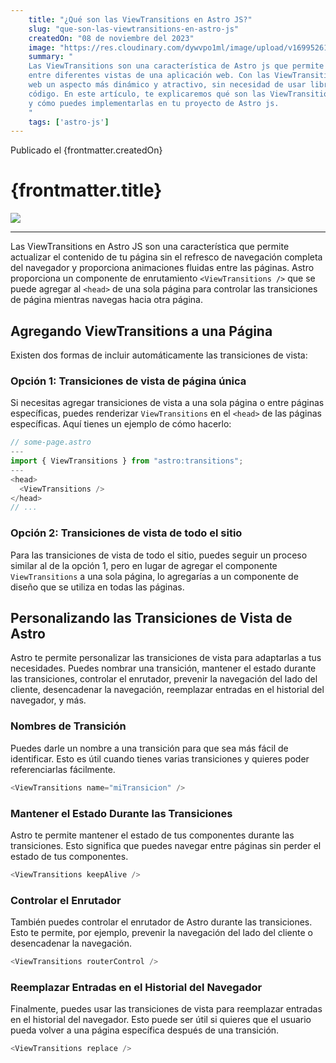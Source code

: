 ---
    title: "¿Qué son las ViewTransitions en Astro JS?"
    slug: "que-son-las-viewtransitions-en-astro-js"
    createdOn: "08 de noviembre del 2023"
    image: "https://res.cloudinary.com/dywvpo1ml/image/upload/v1699526191/media/blog/portadas/_929a101a-2dc6-42df-a2a2-8882913b7b9c_p5jj6z.jpg"
    summary: "
    Las ViewTransitions son una característica de Astro js que permite crear transiciones animadas 
    entre diferentes vistas de una aplicación web. Con las ViewTransitions, puedes darle a tu sitio 
    web un aspecto más dinámico y atractivo, sin necesidad de usar librerías externas o escribir mucho 
    código. En este artículo, te explicaremos qué son las ViewTransitions, cómo funcionan 
    y cómo puedes implementarlas en tu proyecto de Astro js.
    "
    tags: ['astro-js']
---

<span id="date">Publicado el {frontmatter.createdOn}</span>
# {frontmatter.title}
<img src={frontmatter.image} />
<hr class="my-12" />

Las ViewTransitions en Astro JS son una característica que permite actualizar el contenido de tu página sin el refresco de navegación completa del navegador y proporciona animaciones fluidas entre las páginas. Astro proporciona un componente de enrutamiento `<ViewTransitions />` que se puede agregar al `<head>` de una sola página para controlar las transiciones de página mientras navegas hacia otra página.

## Agregando ViewTransitions a una Página

Existen dos formas de incluir automáticamente las transiciones de vista:

### Opción 1: Transiciones de vista de página única

Si necesitas agregar transiciones de vista a una sola página o entre páginas específicas, puedes renderizar `ViewTransitions` en el `<head>` de las páginas específicas. Aquí tienes un ejemplo de cómo hacerlo:

```typescript
// some-page.astro
---
import { ViewTransitions } from "astro:transitions";
---
<head>
  <ViewTransitions />
</head>
// ...
```

### Opción 2: Transiciones de vista de todo el sitio

Para las transiciones de vista de todo el sitio, puedes seguir un proceso similar al de la opción 1, pero en lugar de agregar el componente `ViewTransitions` a una sola página, lo agregarías a un componente de diseño que se utiliza en todas las páginas.

## Personalizando las Transiciones de Vista de Astro

Astro te permite personalizar las transiciones de vista para adaptarlas a tus necesidades. Puedes nombrar una transición, mantener el estado durante las transiciones, controlar el enrutador, prevenir la navegación del lado del cliente, desencadenar la navegación, reemplazar entradas en el historial del navegador, y más.

### Nombres de Transición

Puedes darle un nombre a una transición para que sea más fácil de identificar. Esto es útil cuando tienes varias transiciones y quieres poder referenciarlas fácilmente.

```typescript
<ViewTransitions name="miTransicion" />
```

### Mantener el Estado Durante las Transiciones

Astro te permite mantener el estado de tus componentes durante las transiciones. Esto significa que puedes navegar entre páginas sin perder el estado de tus componentes.

```typescript
<ViewTransitions keepAlive />
```

### Controlar el Enrutador

También puedes controlar el enrutador de Astro durante las transiciones. Esto te permite, por ejemplo, prevenir la navegación del lado del cliente o desencadenar la navegación.

```typescript
<ViewTransitions routerControl />
```

### Reemplazar Entradas en el Historial del Navegador

Finalmente, puedes usar las transiciones de vista para reemplazar entradas en el historial del navegador. Esto puede ser útil si quieres que el usuario pueda volver a una página específica después de una transición.

```typescript
<ViewTransitions replace />
```